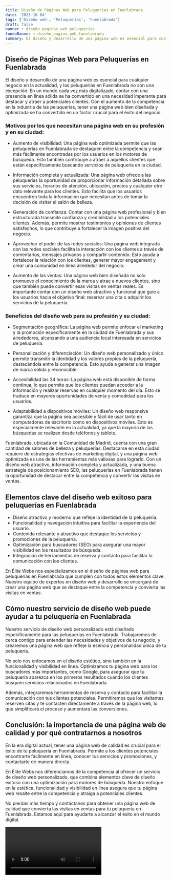 ```yaml
---
title: Diseño de Páginas Web para Peluquerías en Fuenlabrada
date: '2023-10-04'
tags: ['Diseño web', 'Peluquerías', 'Fuenlabrada']
draft: false
banner : diseño_paginas_web_peluquerías
fondoBanner : diseño_pagina_web_fuenlabrada
summary: El diseño y desarrollo de una página web es esencial para cualquier negocio en la actualidad, y las peluquerías en Fuenlabrada no son una excepción. En un mundo cada vez más digitalizado, contar con una presencia en línea sólida se ha convertido en una necesidad imperante para destacar y atraer a potenciales clientes. Con el aumento de la competencia en la industria de las peluquerías, tener una página web bien diseñada y optimizada se ha convertido en un factor crucial para el éxito del negocio.
---
```


## Diseño de Páginas Web para Peluquerías en Fuenlabrada

El diseño y desarrollo de una página web es esencial para cualquier negocio en la actualidad, y las peluquerías en Fuenlabrada no son una excepción. En un mundo cada vez más digitalizado, contar con una presencia en línea sólida se ha convertido en una necesidad imperante para destacar y atraer a potenciales clientes. Con el aumento de la competencia en la industria de las peluquerías, tener una página web bien diseñada y optimizada se ha convertido en un factor crucial para el éxito del negocio.

### Motivos por los que necesitan una página web en su profesión y en su ciudad:

- Aumento de visibilidad: Una página web optimizada permite que las peluquerías en Fuenlabrada se destaquen entre la competencia y sean más fácilmente encontradas por los usuarios en los motores de búsqueda. Esto también contribuye a atraer a aquellos clientes que están específicamente buscando servicios de peluquería en la ciudad.

- Información completa y actualizada: Una página web ofrece a las peluquerías la oportunidad de proporcionar información detallada sobre sus servicios, horarios de atención, ubicación, precios y cualquier otro dato relevante para los clientes. Esto facilita que los usuarios encuentren toda la información que necesitan antes de tomar la decisión de visitar el salón de belleza.

- Generación de confianza: Contar con una página web profesional y bien estructurada transmite confianza y credibilidad a los potenciales clientes. Además, permite mostrar testimonios y opiniones de clientes satisfechos, lo que contribuye a fortalecer la imagen positiva del negocio.

- Aprovechar el poder de las redes sociales: Una página web integrada con las redes sociales facilita la interacción con los clientes a través de comentarios, mensajes privados y compartir contenido. Esto ayuda a fortalecer la relación con los clientes, generar mayor engagement y crear una comunidad en línea alrededor del negocio.

- Aumento de las ventas: Una página web bien diseñada no solo promueve el conocimiento de la marca y atrae a nuevos clientes, sino que también puede convertir esas visitas en ventas reales. Es importante contar con un diseño web atractivo y funcional que guíe a los usuarios hacia el objetivo final: reservar una cita o adquirir los servicios de la peluquería.

### Beneficios del diseño web para su profesión y su ciudad:

- Segmentación geográfica: La página web permite enfocar el marketing y la promoción específicamente en la ciudad de Fuenlabrada y sus alrededores, alcanzando a una audiencia local interesada en servicios de peluquería.

- Personalización y diferenciación: Un diseño web personalizado y único permite transmitir la identidad y los valores propios de la peluquería, destacándola entre la competencia. Esto ayuda a generar una imagen de marca sólida y reconocible.

- Accesibilidad las 24 horas: La página web está disponible de forma continua, lo que permite que los clientes puedan acceder a la información y realizar reservas en cualquier momento del día. Esto se traduce en mayores oportunidades de venta y comodidad para los usuarios.

- Adaptabilidad a dispositivos móviles: Un diseño web responsive garantiza que la página sea accesible y fácil de usar tanto en computadoras de escritorio como en dispositivos móviles. Esto es especialmente relevante en la actualidad, ya que la mayoría de las búsquedas se realizan desde teléfonos y tablets.

Fuenlabrada, ubicada en la Comunidad de Madrid, cuenta con una gran cantidad de salones de belleza y peluquerías. Destacarse en esta ciudad requiere de estrategias efectivas de marketing digital, y una página web optimizada es una de las herramientas más valiosas para lograrlo. Con un diseño web atractivo, información completa y actualizada, y una buena estrategia de posicionamiento SEO, las peluquerías en Fuenlabrada tienen la oportunidad de destacar entre la competencia y convertir las visitas en ventas.

<GifSeo />

<Cta />

## Elementos clave del diseño web exitoso para peluquerías en Fuenlabrada

- Diseño atractivo y moderno que refleje la identidad de la peluquería.
- Funcionalidad y navegación intuitiva para facilitar la experiencia del usuario.
- Contenido relevante y atractivo que destaque los servicios y promociones de la peluquería.
- Optimización para buscadores (SEO) para asegurar una mayor visibilidad en los resultados de búsqueda.
- Integración de herramientas de reserva y contacto para facilitar la comunicación con los clientes.

En Élite Webs nos especializamos en el diseño de páginas web para peluquerías en Fuenlabrada que cumplen con todos estos elementos clave. Nuestro equipo de expertos en diseño web y desarrollo se encargará de crear una página web que se destaque entre la competencia y convierta las visitas en ventas.

## Cómo nuestro servicio de diseño web puede ayudar a tu peluquería en Fuenlabrada

Nuestro servicio de diseño web personalizado está diseñado específicamente para las peluquerías en Fuenlabrada. Trabajaremos de cerca contigo para entender las necesidades y objetivos de tu negocio, y crearemos una página web que refleje la esencia y personalidad única de tu peluquería.

No solo nos enfocamos en el diseño estético, sino también en la funcionalidad y visibilidad en línea. Optimizamos tu página web para los buscadores más importantes, como Google, para asegurar que tu peluquería aparezca en los primeros resultados cuando los clientes busquen servicios relacionados en Fuenlabrada.

Además, integraremos herramientas de reserva y contacto para facilitar la comunicación con tus clientes potenciales. Permitiremos que los visitantes reserven citas y te contacten directamente a través de la página web, lo que simplificará el proceso y aumentará las conversiones.

## Conclusión: la importancia de una página web de calidad y por qué contratarnos a nosotros

En la era digital actual, tener una página web de calidad es crucial para el éxito de tu peluquería en Fuenlabrada. Permite a los clientes potenciales encontrarte fácilmente en línea, conocer tus servicios y promociones, y contactarte de manera directa.

En Élite Webs nos diferenciamos de la competencia al ofrecer un servicio de diseño web personalizado, que combina elementos clave de diseño exitoso con una optimización para motores de búsqueda. Nuestro enfoque en la estética, funcionalidad y visibilidad en línea asegura que tu página web resalte entre la competencia y atraiga a potenciales clientes.

No pierdas más tiempo y contáctanos para obtener una página web de calidad que convierta las visitas en ventas para tu peluquería en Fuenlabrada. Estamos aquí para ayudarte a alcanzar el éxito en el mundo digital.

<Video />

<CtaBot job='Peluquerías' city='Fuenlabrada'/>

<Gmaps query='Fuenlabrada+españa+maps' />
